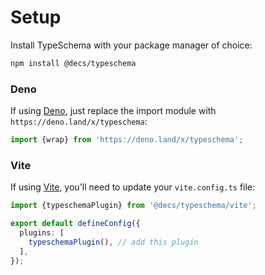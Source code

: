 # Setup

Install TypeSchema with your package manager of choice:

```sh npm2yarn
npm install @decs/typeschema
```

### Deno

If using [Deno](https://deno.com/), just replace the import module with `https://deno.land/x/typeschema`:

```ts
import {wrap} from 'https://deno.land/x/typeschema';
```

### Vite

If using [Vite](https://vitejs.dev/), you'll need to update your `vite.config.ts` file:

```ts filename="vite.config.ts"
import {typeschemaPlugin} from '@decs/typeschema/vite';

export default defineConfig({
  plugins: [
    typeschemaPlugin(), // add this plugin
  ],
});
```
